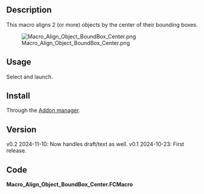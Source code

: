 <languages/>

<div lang="en" dir="ltr" class="mw-content-ltr">
{{Macro
|Name=Macro Align Object BoundBox Center
|Description=Aligns 2 (or more) objects by the center of their bounding boxes.
|Author=heda
|Version=0.2
|Date=2024-11-10
|FCVersion=
}}
</div>

<div lang="en" dir="ltr" class="mw-content-ltr">
==Description==
</div>

<div lang="en" dir="ltr" class="mw-content-ltr">
This macro aligns 2 (or more) objects by the center of their bounding boxes.
</div>

[[File:Macro_Align_Object_BoundBox_Center.png]]
<div lang="en" dir="ltr" class="mw-content-ltr">
{{Caption|Macro Align Object BoundBox Center}}
</div>

<div lang="en" dir="ltr" class="mw-content-ltr">
==Usage==
</div>

<div lang="en" dir="ltr" class="mw-content-ltr">
Select and launch.
</div>

<div lang="en" dir="ltr" class="mw-content-ltr">
==Install==
</div>

<div lang="en" dir="ltr" class="mw-content-ltr">
Through the [[Std_AddonMgr|Addon manager]].
</div>

<div lang="en" dir="ltr" class="mw-content-ltr">
==Version==
</div>

<div lang="en" dir="ltr" class="mw-content-ltr">
v0.2 2024-11-10: Now handles draft/text as well.
v0.1 2024-10-23: First release.
</div>

<div lang="en" dir="ltr" class="mw-content-ltr">
==Code==
</div>

'''Macro_Align_Object_BoundBox_Center.FCMacro'''

{{MacroCode|code=
#!/usr/bin/env python3
# -*- coding: utf-8 -*-

# ***************************************************************************
# *   Copyright (c) 2024 heda <heda @ freecad forum>                        *
# *                                                                         *
# *   This file is part of the FreeCAD CAx development system.              *
# *                                                                         *
# *   This program is free software; you can redistribute it and/or modify  *
# *   it under the terms of the GNU Lesser General Public License (LGPL)    *
# *   as published by the Free Software Foundation; either version 2 of     *
# *   the License, or (at your option) any later version.                   *
# *   for detail see the LICENCE text file.                                 *
# *                                                                         *
# *   This program is distributed in the hope that it will be useful,       *
# *   but WITHOUT ANY WARRANTY; without even the implied warranty of        *
# *   MERCHANTABILITY or FITNESS FOR A PARTICULAR PURPOSE.  See the         *
# *   GNU Library General Public License for more details.                  *
# *                                                                         *
# *   You should have received a copy of the GNU Library General Public     *
# *   License along with this program; if not, write to the Free Software   *
# *   Foundation, Inc., 59 Temple Place, Suite 330, Boston, MA  02111-1307  *
# *   USA                                                                   *
# *                                                                         *
# ***************************************************************************


__Name__ = 'Macro_Align_Object_BoundBox_Center'
__Comment__ = 'Aligns 2 (or more) objects by bounding box'
__Author__ = 'heda @ fc-forum'
__Version__ = '0.2'
__Date__ = '2024-11-10'
__License__ = 'LGPL-2.0-or-later'
__Web__ = ''
__Wiki__ = 'https://wiki.freecad.org/Macro_Align_Object_BoundBox_Center'
__Icon__ = ''
__Help__ = 'Select and launch.'
__Status__ = 'functional'
__Requires__ = 'tested on FreeCAD v0.21'
__Communication__ = ''
__Files__ = ''


__doc__ = """
select 2 or more objects and run macro.
first object is reference, and all subsequent
selections will get a placement that has the
centre at same location as the reference object.

undo transaction is commented out,
since it moves the object back twice...
"""


import FreeCAD as App
import FreeCADGui as Gui

doc = App.ActiveDocument
sel = Gui.Selection.getSelection()

def getBBox(obj):
    if hasattr(obj, 'Shape'):
        return obj.Shape.BoundBox
    elif hasattr(obj.'ViewObject'):
        return obj.ViewObject.getBoundingBox()
    else:
        return None

if len(sel) > 1:

    ref, *moves = sel
    refbb = getBBox(ref)
    msg_skip = 'could not find bbox for {}, skipping...)'
    if refbb:
        # doc.openTransaction('Bbox align objects')
        moved = list()
        for move in moves:
            movebb = getBBox(move)
            if movebb:
                vec = refbb.Center - movebb.Center
                move.Placement.Base = move.Placement.Base + vec
                moved.append(move)
            else:
                print(msg_skip.format(move.Label))
        doc.recompute()
        # doc.commitTransaction()
        if moved:
            txt = [obj.Label for obj in moved]
            print('moved {} to {}'.format(', '.join(txt), ref.Label))
        else:
            print('could not move any objects')
    else:
        print('could not find bbox for ref-obj, bailing...') 
}}